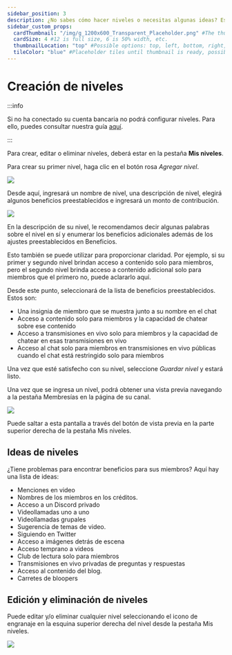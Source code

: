 ```yaml
---
sidebar_position: 3
description: ¿No sabes cómo hacer niveles o necesitas algunas ideas? Esta sección es para ti.
sidebar_custom_props:
  cardThumbnail: "/img/g_1200x600_Transparent_Placeholder.png" #The thumbnail on the category card.
  cardSize: 4 #12 is full size, 6 is 50% width, etc.
  thumbnailLocation: "top" #Possible options: top, left, bottom, right, none
  tileColor: "blue" #Placeholder tiles until thumbnail is ready, possible options: blue, cream, darkpurple, lightpurple, mauve, orange, pink, none
---
```


# Creación de niveles
:::info

Si no ha conectado su cuenta bancaria no podrá configurar niveles. Para ello, puedes consultar nuestra guía [aquí](https://help.odysee.tv/es/category-basics/bankaccount).

:::

Para crear, editar o eliminar niveles, deberá estar en la pestaña **Mis niveles**.

Para crear su primer nivel, haga clic en el botón rosa *Agregar nivel*.

![](https://i.imgur.com/8T9mrQ5.png)

Desde aquí, ingresará un nombre de nivel, una descripción de nivel, elegirá algunos beneficios preestablecidos e ingresará un monto de contribución.

![](https://i.imgur.com/LJ6d41Q.png)

En la descripción de su nivel, le recomendamos decir algunas palabras sobre el nivel en sí y enumerar los beneficios adicionales además de los ajustes preestablecidos en Beneficios.

Esto también se puede utilizar para proporcionar claridad. Por ejemplo, si su primer y segundo nivel brindan acceso a contenido solo para miembros, pero el segundo nivel brinda acceso a contenido adicional solo para miembros que el primero no, puede aclararlo aquí.

Desde este punto, seleccionará de la lista de beneficios preestablecidos. Estos son:

- Una insignia de miembro que se muestra junto a su nombre en el chat
- Acceso a contenido solo para miembros y la capacidad de chatear sobre ese contenido
- Acceso a transmisiones en vivo solo para miembros y la capacidad de chatear en esas transmisiones en vivo
- Acceso al chat solo para miembros en transmisiones en vivo públicas cuando el chat está restringido solo para miembros

Una vez que esté satisfecho con su nivel, seleccione *Guardar nivel* y estará listo.

Una vez que se ingresa un nivel, podrá obtener una vista previa navegando a la pestaña Membresías en la página de su canal.

![](https://i.imgur.com/GwBhcVX.png)

Puede saltar a esta pantalla a través del botón de vista previa en la parte superior derecha de la pestaña Mis niveles.

## Ideas de niveles

¿Tiene problemas para encontrar beneficios para sus miembros? Aquí hay una lista de ideas:

- Menciones en video
- Nombres de los miembros en los créditos.
- Acceso a un Discord privado
- Videollamadas uno a uno
- Videollamadas grupales
- Sugerencia de temas de video.
- Siguiendo en Twitter
- Acceso a imágenes detrás de escena
- Acceso temprano a videos
- Club de lectura solo para miembros
- Transmisiones en vivo privadas de preguntas y respuestas
- Acceso al contenido del blog.
- Carretes de bloopers

## Edición y eliminación de niveles

Puede editar y/o eliminar cualquier nivel seleccionando el icono de engranaje en la esquina superior derecha del nivel desde la pestaña Mis niveles.

![](https://i.imgur.com/neMynkL.png)